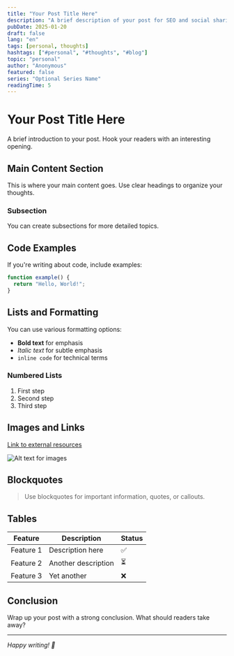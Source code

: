 ```yaml
---
title: "Your Post Title Here"
description: "A brief description of your post for SEO and social sharing"
pubDate: 2025-01-20
draft: false
lang: "en"
tags: [personal, thoughts]
hashtags: ["#personal", "#thoughts", "#blog"]
topic: "personal"
author: "Anonymous"
featured: false
series: "Optional Series Name"
readingTime: 5
---
```


# Your Post Title Here

A brief introduction to your post. Hook your readers with an interesting opening.

## Main Content Section

This is where your main content goes. Use clear headings to organize your thoughts.

### Subsection

You can create subsections for more detailed topics.

## Code Examples

If you're writing about code, include examples:

```javascript
function example() {
  return "Hello, World!";
}
```

## Lists and Formatting

You can use various formatting options:

- **Bold text** for emphasis
- *Italic text* for subtle emphasis
- `inline code` for technical terms

### Numbered Lists

1. First step
2. Second step
3. Third step

## Images and Links

[Link to external resources](https://example.com)

![Alt text for images](/path/to/image.jpg)

## Blockquotes

> Use blockquotes for important information, quotes, or callouts.

## Tables

| Feature | Description | Status |
|---------|-------------|--------|
| Feature 1 | Description here | ✅ |
| Feature 2 | Another description | ⏳ |
| Feature 3 | Yet another | ❌ |

## Conclusion

Wrap up your post with a strong conclusion. What should readers take away?

---

*Happy writing! 🚀*

<!-- 
Template Tips:
1. Replace all placeholder text with your actual content
2. Update the frontmatter with your post details
3. Set draft: true if you're not ready to publish
4. Use descriptive tags for better discoverability
5. Add featured: true if you want it on the homepage
6. Choose a topic from: movies, books, development, writing, personal, reviews, tourism
7. Set lang: "en" for English or lang: "es" for Spanish
8. Hashtags are auto-generated based on topic, tags, and language
-->
